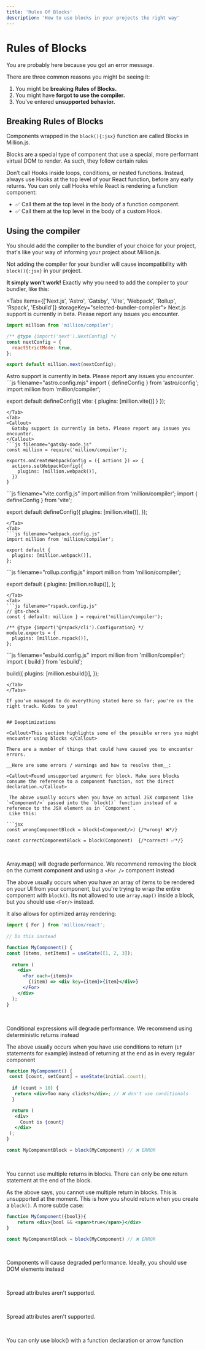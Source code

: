 ```yaml
---
title: 'Rules Of Blocks'
description: 'How to use blocks in your projects the right way'
---
```





# Rules of Blocks

You are probably here because you got an error message.

There are three common reasons you might be seeing it:

1. You might be **breaking Rules of Blocks.**
2. You might have **forgot to use the compiler.**
3. You've entered **unsupported behavior.**

## Breaking Rules of Blocks

Components wrapped in the `block(){:jsx}` function are called Blocks in Million.js.

Blocks are a special type of component that use a special, more performant virtual DOM to render. As such, they follow certain rules

Don’t call Hooks inside loops, conditions, or nested functions. Instead, always use Hooks at the top level of your React function, before any early returns. You can only call Hooks while React is rendering a function component:

- ✅ Call them at the top level in the body of a function component.
- ✅ Call them at the top level in the body of a custom Hook.

## Using the compiler

You should add the compiler to the bundler of your choice for your project, that's like your way of informing your project about Million.js.

Not adding the compiler for your bundler will cause incompatibility with `block(){:jsx}` in your project.

__It simply won't work!__ Exactly why you need to add the compiler to your bundler, like this:

<Tabs items={['Next.js', 'Astro', 'Gatsby', 'Vite', 'Webpack', 'Rollup', 'Rspack', 'Esbuild']} storageKey="selected-bundler-compiler">
  <Tab>
  <Callout>
    Next.js support is currently in beta. Please report any issues you encounter.
  </Callout>
  ```js filename="next.config.mjs"
  import million from 'million/compiler';

  /** @type {import('next').NextConfig} */
  const nextConfig = {
    reactStrictMode: true,
  };

  export default million.next(nextConfig);
  ```
  </Tab>
  <Tab>
  <Callout>
    Astro support is currently in beta. Please report any issues you encounter.
  </Callout>
  ```js filename="astro.config.mjs"
  import { defineConfig } from 'astro/config';
  import million from 'million/compiler';

  export default defineConfig({
    vite: {
      plugins: [million.vite()]
    }
  });
  ```
  </Tab>
  <Tab>
  <Callout>
    Gatsby support is currently in beta. Please report any issues you encounter.
  </Callout>
  ```js filename="gatsby-node.js"
  const million = require('million/compiler');

  exports.onCreateWebpackConfig = ({ actions }) => {
    actions.setWebpackConfig({
      plugins: [million.webpack()],
    })
  }
  ```
  </Tab>
  <Tab>
  ```js filename="vite.config.js"
  import million from 'million/compiler';
  import { defineConfig } from 'vite';

  export default defineConfig({
    plugins: [million.vite()],
  });
  ```
  </Tab>
  <Tab>
  ```js filename="webpack.config.js"
  import million from 'million/compiler';

  export default {
    plugins: [million.webpack()],
  };
  ```
  </Tab>
  <Tab>
  ```js filename="rollup.config.js"
  import million from 'million/compiler';

  export default {
    plugins: [million.rollup()],
  };
  ```
  </Tab>
  <Tab>
  ```js filename="rspack.config.js"
  // @ts-check
  const { default: million } = require('million/compiler');

  /** @type {import('@rspack/cli').Configuration} */
  module.exports = {
    plugins: [million.rspack()],
  };
  ```
  </Tab>
  <Tab>
  ```js filename="esbuild.config.js"
  import million from 'million/compiler';
  import { build } from 'esbuild';

  build({
    plugins: [million.esbuild()],
  });
  ```
  </Tab>
</Tabs>

If you've managed to do everything stated here so far; you're on the right track. Kudos to you!


## Deoptimizations

<Callout>This section highlights some of the possible errors you might encounter using blocks </Callout>

There are a number of things that could have caused you to encounter errors. 

__Here are some errors / warnings and how to resolve them__:

<Callout>Found unsupported argument for block. Make sure blocks consume the reference to a component function, not the direct declaration.</Callout>

   The above usually occurs when you have an actual JSX component like `<Component/>` passed into the `block()` function instead of a reference to the JSX element as in `Component`. 
   Like this:

```jsx
const wrongComponentBlock = block(<Component/>) {/*wrong! ❌*/}

const correctComponentBlock = block(Component)  {/*correct! ✅*/}
```

<br/>

<Callout>Array.map() will degrade performance. We recommend removing the block on the current component and using a `<For />` component instead</Callout>

   The above usually occurs when you have an array of items to be rendered on your UI from your component, but you're trying to wrap the entire component with `block()`. Its not allowed to use `array.map()` inside a block, but you should use 
   `<For/>` instead. 
   
   It also allows for optimized array rendering:

```jsx
import { For } from 'million/react';
  
// Do this instead 

function MyComponent() {
const [items, setItems] = useState([1, 2, 3]);
    
  return (
    <div>
      <For each={items}>
        {(item) => <div key={item}>{item}</div>}
      </For>
    </div>
  );
}
```

<br/>

<Callout>Conditional expressions will degrade performance. We recommend using deterministic returns instead</Callout>

   The above usually occurs when you have use conditions to return (`if` statements for example) instead of returning at the end as in every regular component

```jsx
function MyComponent() {
 const [count, setCount] = useState(initial.count);
  
  if (count > 10) {
   return <div>Too many clicks!</div>; // ❌ don't use conditionals
  }

  return (
   <div>
     Count is {count}
   </div>
 );
}

const MyComponentBlock = block(MyComponent) // ❌ ERROR
```

<br/>


<Callout>You cannot use multiple returns in blocks. There can only be one return statement at the end of the block.</Callout>

   As the above says, you cannot use multiple return in blocks. This is unsupported at the moment. This is how you should return when you create a `block()`. A more subtle case:

```jsx
function MyComponent({bool}){
    return <div>{bool && <span>true</span>}</div> 
}

const MyComponentBlock = block(MyComponent) // ❌ ERROR
```

<br/>


<Callout>Components will cause degraded performance. Ideally, you should use DOM elements instead</Callout>


<br/>

<Callout>Spread attributes aren't supported.</Callout>

<br/>

<Callout>Spread attributes aren't supported.</Callout>

<br/>

<Callout>You can only use block() with a function declaration or arrow function</Callout>
